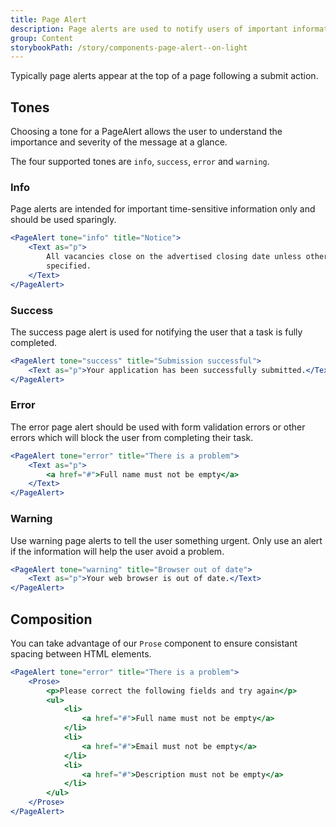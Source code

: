 ```yaml
---
title: Page Alert
description: Page alerts are used to notify users of important information or changes on a page, in a way that attracts the user's attention without interrupting the current task.
group: Content
storybookPath: /story/components-page-alert--on-light
---
```


Typically page alerts appear at the top of a page following a submit action.

## Tones

Choosing a tone for a PageAlert allows the user to understand the importance and severity of the message at a glance.

The four supported tones are `info`, `success`, `error` and `warning`.

### Info

Page alerts are intended for important time-sensitive information only and should be used sparingly.

```jsx live
<PageAlert tone="info" title="Notice">
	<Text as="p">
		All vacancies close on the advertised closing date unless otherwise
		specified.
	</Text>
</PageAlert>
```

### Success

The success page alert is used for notifying the user that a task is fully completed.

```jsx live
<PageAlert tone="success" title="Submission successful">
	<Text as="p">Your application has been successfully submitted.</Text>
</PageAlert>
```

### Error

The error page alert should be used with form validation errors or other errors which will block the user from completing their task.

```jsx live
<PageAlert tone="error" title="There is a problem">
	<Text as="p">
		<a href="#">Full name must not be empty</a>
	</Text>
</PageAlert>
```

### Warning

Use warning page alerts to tell the user something urgent. Only use an alert if the information will help the user avoid a problem.

```jsx live
<PageAlert tone="warning" title="Browser out of date">
	<Text as="p">Your web browser is out of date.</Text>
</PageAlert>
```

## Composition

You can take advantage of our `Prose` component to ensure consistant spacing between HTML elements.

```jsx live
<PageAlert tone="error" title="There is a problem">
	<Prose>
		<p>Please correct the following fields and try again</p>
		<ul>
			<li>
				<a href="#">Full name must not be empty</a>
			</li>
			<li>
				<a href="#">Email must not be empty</a>
			</li>
			<li>
				<a href="#">Description must not be empty</a>
			</li>
		</ul>
	</Prose>
</PageAlert>
```
